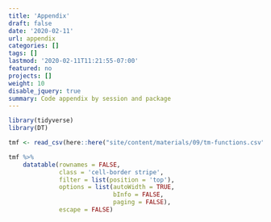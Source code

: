 ```yaml
---
title: 'Appendix'
draft: false
date: '2020-02-11'
url: appendix
categories: []
tags: []
lastmod: '2020-02-11T11:21:55-07:00'
featured: no
projects: []
weight: 10
disable_jquery: true
summary: Code appendix by session and package
---
```



```r
library(tidyverse)
library(DT)

tmf <- read_csv(here::here("site/content/materials/09/tm-functions.csv")) 

tmf %>% 
    datatable(rownames = FALSE,
              class = 'cell-border stripe',
              filter = list(position = 'top'),
              options = list(autoWidth = TRUE,
                             bInfo = FALSE,
                             paging = FALSE),
              escape = FALSE)
```
